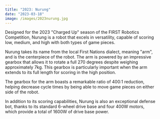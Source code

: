 ```yaml
---
title: "2023: Nurung"
date: "2023-03-18"
image: /images/2023nurung.jpg
---
```


Designed for the 2023 "Charged Up" season of the FIRST Robotics Competition, Nurung is a robot that excels in versatility, capable of scoring low, medium, and high with both types of game pieces.

Nurung takes its name from the local First Nations dialect, meaning "arm", and is the centerpiece of the robot. The arm is powered by an impressive gearbox that allows it to rotate a full 270 degrees despite weighing approximately 7kg. This gearbox is particularly important when the arm extends to its full length for scoring in the high position.

The gearbox for the arm boasts a remarkable ratio of 400:1 reduction, helping decrease cycle times by being able to move game pieces on either side of the robot.

In addition to its scoring capabilities, Nurung is also an exceptional defense bot, thanks to its standard 6-wheel drive base and four 400W motors, which provide a total of 1600W of drive base power.